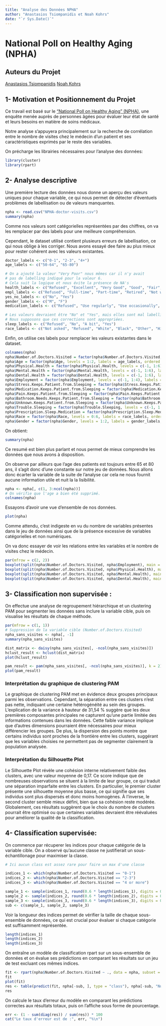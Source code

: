 ```yaml
---
title: "Analyse des Données NPHA"
author: "Anastasios Tsiompanidis et Noah Kohrs"
date: "`r Sys.Date()`"
---
```


# National Poll on Healthy Aging (NPHA)

## Auteurs du Projet
[Anastasios Tsiompanidis](anastasios.tsiompanidis@etu.univ-grenoble-alpes.fr)
[Noah Kohrs](noah.kohrs@etu.univ-grenoble-alpes.fr)

## 1- Motivation et Positionnement du Projet
Ce travail est basé sur le ["National Poll on Healthy Aging" (NPHA)](https://archive.ics.uci.edu/dataset/936/national+poll+on+healthy+aging+(npha)), une enquête menée auprès de personnes âgées pour évaluer leur état de santé et leurs besoins en matière de soins médicaux.

Notre analyse s'appuyera principalement sur la recherche de corrélation entre le nombre de visites chez le médecin d'un patient et ses caractéristiques exprimés par le reste des variables.

On précharge les librairies nécessaires pour l'analyse des données:
```r
library(cluster)
library(rpart)
```

## 2- Analyse descriptive 
Une première lecture des données nous donne un aperçu des valeurs uniques pour chaque variable, ce qui nous permet de détecter d'éventuels problèmes de labellisation ou de valeurs manquantes.
```r
npha <- read.csv("NPHA-doctor-visits.csv")
summary(npha)
```

Comme nos valeurs sont catégorielles représentées par des chiffres, on va les remplacer par des labels pour une meilleure compréhension.

Cependant, le dataset utilisé contient plusieurs erreurs de labellisation, ce qui nous oblige à les corriger. Nous avons essayé dee faire au plus mieux pour rester cohérent avec les valeurs existantes.
```r
doctor_labels <- c("0-1", "2-3", "4+")
age_labels <- c("50-64", "65-80")

# On a ajouté la valeur "Very Poor" nous mêmes car il n'y avait
# pas de labelling indiqué pour la valeur 6. 
# Cela suit la logique et nous évite la présence de NA's 
health_labels <- c("Refused", "Excellent", "Very Good", "Good", "Fair", "Poor", "Very Poor")
empl_labels <- c("Refused", "Full-time", "Part-time", "Retired", "Not working")
yes_no_labels <- c("No", "Yes")
gender_labels <- c("M", "F")
medication_labels <- c("Refused", "Use regularly", "Use occasionally", "Do not use")

# Les valeurs devraient être "No" et "Yes", mais elles sont mal labellisées dans le dataset.
# Nous supposons que ces corrections sont appropriées.
sleep_labels <- c("Refused", "No", "A bit", "Yes")
race_labels <- c("Not asked", "Refused", "White", "Black", "Other", "Hispanic", "2+ Races")
```

Enfin, on utilise ces labels pour remplacer les valeurs existantes dans le dataset.

```r
colnames(npha)
npha$Number.of.Doctors.Visited = factor(npha$Number.of.Doctors.Visited, levels = 1:3, labels = doctor_labels, ordered = TRUE)
npha$Age = factor(npha$Age, levels = 1:2, labels = age_labels, ordered = FALSE)
npha$Physical.Health = factor(npha$Physical.Health, levels = c(-1, 1:6), labels = health_labels, ordered = TRUE)
npha$Mental.Health = factor(npha$Mental.Health, levels = c(-1, 1:6), labels = health_labels, ordered = TRUE)
npha$Dental.Health = factor(npha$Dental.Health, levels = c(-1, 1:6), labels = health_labels, ordered = TRUE)
npha$Employment = factor(npha$Employment, levels = c(-1, 1:4), labels = empl_labels, ordered = FALSE)
npha$Stress.Keeps.Patient.from.Sleeping = factor(npha$Stress.Keeps.Patient.from.Sleeping, levels = 0:1, labels = yes_no_labels, ordered = FALSE)
npha$Medication.Keeps.Patient.from.Sleeping = factor(npha$Medication.Keeps.Patient.from.Sleeping, levels = 0:1, labels = yes_no_labels, ordered = FALSE)
npha$Pain.Keeps.Patient.from.Sleeping = factor(npha$Pain.Keeps.Patient.from.Sleeping, levels = 0:1, labels = yes_no_labels, ordered = FALSE)
npha$Bathroom.Needs.Keeps.Patient.from.Sleeping = factor(npha$Bathroom.Needs.Keeps.Patient.from.Sleeping, levels = 0:1, labels = yes_no_labels, ordered = FALSE)
npha$Unknown.Keeps.Patient.from.Sleeping = factor(npha$Unknown.Keeps.Patient.from.Sleeping, levels = 0:1, labels = yes_no_labels, ordered = FALSE)
npha$Trouble.Sleeping = factor(npha$Trouble.Sleeping, levels = c(-1, 1:3), labels = sleep_labels, ordered = FALSE)
npha$Prescription.Sleep.Medication = factor(npha$Prescription.Sleep.Medication, levels = c(-1, 1:3), labels = medication_labels, ordered = FALSE)
npha$Race = factor(npha$Race, levels = 0:6, labels = race_labels, ordered = FALSE)
npha$Gender = factor(npha$Gender, levels = 1:2, labels = gender_labels, ordered = FALSE)

```
On obtient:

```r
summary(npha)
```

Ce resumé est bien plus parlant et nous permet de mieux comprendre les données que nous avons à disposition.

On observe par ailleurs que l'age des patients est toujours entre 65 et 80 ans, il s'agit donc d'une constante sur notre jeu de données. 
Nous allons donc écarter la variable de la suite de l'analyse car cela ne nous fournit aucune information utile et nuit la la lisibilité.

```r
npha <- npha[, c(1, 3:ncol(npha))]
# On vérifie que l'age a bien été supprimé.
colnames(npha)
```

Essayons d'avoir une vue d'ensemble de nos données.
```r
plot(npha)
```
Comme attendu, c'est indigeste en vu du nombre de variables présentes dans le jeu de données ainsi que de la présence excessive de variables catégorielles et non numériques.

On va donc essayer de voir les relations entre les variables et le nombre de visites chez le médecin.

```r

par(mfrow = c(2, 2))
boxplot(split(npha$Number.of.Doctors.Visited, npha$Employment), main = "Number of Doctors Visited by Employement Group")
boxplot(split(npha$Number.of.Doctors.Visited, npha$Physical.Health), main = "Number of Doctors Visited by Physical Health")
boxplot(split(npha$Number.of.Doctors.Visited, npha$Mental.Health), main = "Number of Doctors Visited by Mental Health")
boxplot(split(npha$Number.of.Doctors.Visited, npha$Dental.Health), main = "Number of Doctors Visited by Dental Health")
```

## 3- Classification non supervisée :
On effectue une analyse de regroupement hiérarchique et un clustering PAM pour segmenter 
les données sans inclure la variable cible, puis on visualise les résultats de chaque méthode.
```r
par(mfrow = c(1, 1))
# Suppression de la variable cible (Number.of.Doctors.Visited)
npha_sans_visites <- npha[, -1]
summary(npha_sans_visites)
```

```r
dist_matrix <- daisy(npha_sans_visites[, -ncol(npha_sans_visites)])
hclust_result <- hclust(dist_matrix)
plot(hclust_result)
```

```r
pam_result <- pam(npha_sans_visites[, -ncol(npha_sans_visites)], k = 2)
plot(pam_result)
```

### Interprétation du graphique de clustering PAM
Le graphique de clustering PAM met en évidence deux groupes principaux parmi les observations. 
Cependant, la séparation entre ces clusters n'est pas nette, indiquant une certaine 
hétérogénéité au sein des groupes. L'explication de la variance à hauteur de 31,54 % suggère 
que les deux premières composantes principales ne capturent qu'une partie limitée des informations 
contenues dans les données. Cette faible variance implique que d'autres dimensions pourraient 
être nécessaires pour mieux différencier les groupes. De plus, la dispersion des points montre 
que certains individus sont proches de la frontière entre les clusters, suggérant que les variables 
choisies ne permettent pas de segmenter clairement la population analysée.

### Interprétation du Silhouette Plot
Le Silhouette Plot révèle une cohésion interne relativement faible des clusters, avec une valeur 
moyenne de 0,17. Ce score indique que de nombreuses observations se situent à la limite de leur 
groupe, ce qui traduit une séparation imparfaite entre les clusters. En particulier, le premier 
cluster présente une silhouette moyenne plus basse, ce qui signifie que ses individus sont plus 
dispersés et donc moins homogènes. À l'inverse, le second cluster semble mieux défini, bien que 
sa cohésion reste modérée. Globalement, ces résultats suggèrent que le choix du nombre de clusters 
pourrait être optimisé ou que certaines variables devraient être réévaluées pour améliorer la qualité 
de la classification.

## 4- Classification supervisée:

On commence par récuperer les indices pour chaque catégorie de la variable cible.
On a observé qu'aucune classe ne justifierait un sous-échantillonage pour maximiser la classe.
```r
# Ici aucun class est assez rare pour faire un max d'une classe

indices_1 <- which(npha$Number.of.Doctors.Visited == "0-1")
indices_2 <- which(npha$Number.of.Doctors.Visited == "2-3")
indices_3 <- which(npha$Number.of.Doctors.Visited == "4 or more")

sample_1 <- sample(indices_1, round(0.6 * length(indices_1), digits = 0))
sample_2 <- sample(indices_2, round(0.6 * length(indices_2), digits = 0))
sample_3 <- sample(indices_3, round(0.6 * length(indices_3), digits = 0))
sub <- c(sample_1, sample_2, sample_3)
```

Voir la longueur des indices permet de vérifier la taille de chaque
sous-ensemble de données, ce qui est crucial pour évaluer si chaque
catégorie est suffisamment représentée.
```r
length(indices_1)
length(indices_2)
length(indices_3)
```

On entraîne un modèle de classification rpart sur un sous-ensemble de 
données et on évalue ses prédictions en comparant les résultats sur un 
jeu de test excluant ces mêmes indices.
```r
fit <- rpart(npha$Number.of.Doctors.Visited ~ ., data = npha, subset = sub)
fit
plot(fit)
res <- table(predict(fit, npha[-sub, ], type = "class"), npha[-sub, "Number.of.Doctors.Visited"])
res
```

On calcule le taux d'erreur du modèle en comparant les prédictions 
correctes aux résultats totaux, puis on l'affiche sous forme de pourcentage.
```r
err <- (1 - sum(diag(res)) / sum(res)) * 100
cat("Le taux d'erreur est de :", err, "%\n")
```
